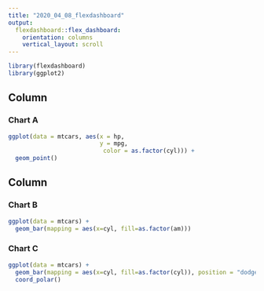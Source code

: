 ```yaml
---
title: "2020_04_08_flexdashboard"
output: 
  flexdashboard::flex_dashboard:
    orientation: columns
    vertical_layout: scroll
---
```


```r
library(flexdashboard)
library(ggplot2)
```

Column {data-width=650}
-----------------------------------------------------------------------

### Chart A

```r
ggplot(data = mtcars, aes(x = hp,
                          y = mpg,
                           color = as.factor(cyl))) +
  geom_point()
```

Column {.tabset .tabset-fade}
-----------------------------------------------------------------------

### Chart B

```r
ggplot(data = mtcars) +
  geom_bar(mapping = aes(x=cyl, fill=as.factor(am)))

```

### Chart C

```r
ggplot(data = mtcars) +
  geom_bar(mapping = aes(x=cyl, fill=as.factor(cyl)), position = "dodge") +
  coord_polar()
```


